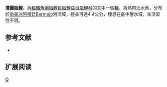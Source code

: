 {{Speciesbox 
| taxon = Astyanax latens
| status = NE
| status_system = IUCN3.1
| authority =  [[Mirande|Mirande]], [[Aguilera|Aguilera]] & [[Azpelicueta|Azpelicueta]], 2004
| synonyms = 
}}
'''潛麗脂鯉'''，為[[輻鰭魚綱|輻鰭魚綱]][[脂鯉目|脂鯉目]][[脂鯉亞目|脂鯉亞目]][[脂鯉科|脂鯉科]]的其中一個[[種|種]]，為熱帶淡水魚，分布於[[南美洲|南美洲]][[阿根廷|阿根廷]]Bermejo河流域，體長可達4.4公分，棲息在底中層水域，生活習性不明。

==参考文献==
{{refbegin}}
*{{FishBase_species|genus=Astyanax|species=latens|year=2013|month=11}}
{{refend}}

== 扩展阅读 ==
{{refbegin}}
{{wikispecies-inline|Astyanax latens|潛麗脂鯉}}
{{refend}}
{{Taxonbar|from=Q6398357}}

[[Category:麗脂鯉屬|Q]]


{{魚類小作品}}